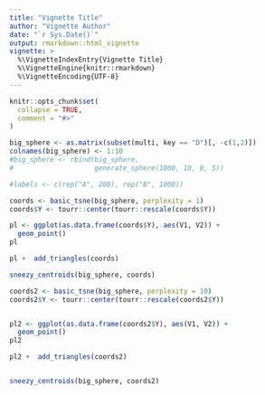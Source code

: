 ```yaml
---
title: "Vignette Title"
author: "Vignette Author"
date: "`r Sys.Date()`"
output: rmarkdown::html_vignette
vignette: >
  %\VignetteIndexEntry{Vignette Title}
  %\VignetteEngine{knitr::rmarkdown}
  %\VignetteEncoding{UTF-8}
---
```


```r
knitr::opts_chunk$set(
  collapse = TRUE,
  comment = "#>"
)
```

```r
big_sphere <- as.matrix(subset(multi, key == "D")[, -c(1,2)])
colnames(big_sphere) <- 1:10
#big_sphere <- rbind(big_sphere,
#                    generate_sphere(1000, 10, 0, 5))

#labels <- c(rep("A", 200), rep("B", 1000))

coords <- basic_tsne(big_sphere, perplexity = 1)
coords$Y <- tourr::center(tourr::rescale(coords$Y))

pl <- ggplot(as.data.frame(coords$Y), aes(V1, V2)) +
  geom_point()
pl

pl +  add_triangles(coords)

sneezy_centroids(big_sphere, coords)

coords2 <- basic_tsne(big_sphere, perplexity = 10)
coords2$Y <- tourr::center(tourr::rescale(coords2$Y))


pl2 <- ggplot(as.data.frame(coords2$Y), aes(V1, V2)) +
  geom_point()
pl2

pl2 +  add_triangles(coords2)


sneezy_centroids(big_sphere, coords2)

```


